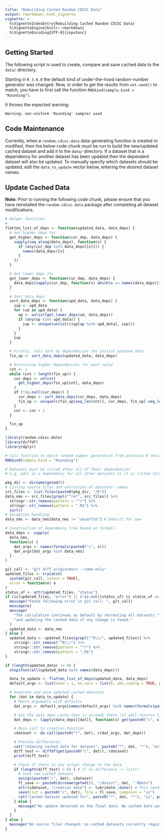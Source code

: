 ```yaml
---
title: "Rebuilding Cached Random CDISC Data"
output: rmarkdown::html_vignette
vignette: >
  %\VignetteIndexEntry{Rebuilding Cached Random CDISC Data}
  %\VignetteEngine{knitr::rmarkdown}
  %\VignetteEncoding{UTF-8}{inputenc}
---
```


## Getting Started

The following script is used to create, compare and save cached data to the `data/` directory.

Starting in `R 3.6.0` the default kind of under-the-hood random-number generator was changed.
Now, in order to get the results from `set.seed()` to match, you have to first call the
function `RNGkind(sample.kind = "Rounding")`.

It throws the expected warning:

```
Warning: non-uniform 'Rounding' sampler used
```

## Code Maintenance

Currently, when a `random.cdisc.data` data-generating function is created or modified, then the below code chunk must
be run to build the new/updated cached dataset and add it to the `data/` directory. If a dataset that is a dependency
for another dataset has been updated then the dependent dataset will also be updated. To manually specify which 
datasets should be updated, edit the `data_to_update` vector below, entering the desired dataset names.

## Update Cached Data

**Note:** Prior to running the following code chunk, please ensure that you have reinstalled the `random.cdisc.data` 
package after completing all dataset modifications.

```r
# Helper functions
#
flatten_list_of_deps <- function(updated_data, data_deps) {
  # Get higher deps fnc
  get_higher_deps <- function(cur_dep, data_deps) {
    sapply(seq_along(data_deps), function(x) {
      if (any(cur_dep %in% data_deps[[x]])) {
        names(data_deps)[x]
      }
    })
  }

  # Get lower deps fnc
  get_lower_deps <- function(cur_dep, data_deps) {
    data_deps[sapply(cur_dep, function(x) which(x == names(data_deps)))]
  }

  # Sort data_deps
  sort_data_deps <- function(upd_data, data_deps) {
    iup <- upd_data
    for (ud in upd_data) {
      up <- unlist(get_lower_deps(ud, data_deps))
      if (any(up %in% upd_data)) {
        iup <- unique(unlist(c(up[up %in% upd_data], iup)))
      }
    }
    iup
  }

  # Firstly, lets sort by dependencies the initial updated data
  fin_up <- sort_data_deps(updated_data, data_deps)

  # Extracting higher dependencies for each value
  cnt <- 1
  while (cnt < length(fin_up)) {
    cur_deps <- unlist(
      get_higher_deps(fin_up[cnt], data_deps)
    )
    if (!is.null(cur_deps)) {
      cur_deps <- sort_data_deps(cur_deps, data_deps)
      fin_up <- unique(c(fin_up[seq_len(cnt)], cur_deps, fin_up[-seq_len(cnt)]))
    }
    cnt <- cnt + 1
  }

  fin_up
}
```

```r
library(random.cdisc.data)
library(diffdf)
library(dplyr)

# Call function to match random number generation from previous R versions
RNGkind(sample.kind = "Rounding")

# Datasets must be listed after all of their dependencies
# e.g. adsl is a dependency for all other datasets so it is listed first.

pkg_dir <- dirname(getwd())
# Listing source files and extraction of datasets' names
src_files <- list.files(paste0(pkg_dir, "/R"))
data_nms <- src_files[grepl("^ra*", src_files)] %>%
  stringr::str_remove(pattern = "^r") %>%
  stringr::str_remove(pattern = ".R$") %>%
  sort()
# Exception handling
data_nms <- data_nms[data_nms != "adsaftte"] # Unbuilt for now

# Construction of dependency tree based on formals
data_deps <- sapply(
  data_nms,
  function(x) {
    dat_args <- names(formals(paste0("r", x)))
    dat_args[dat_args %in% data_nms]
  }
)

git_call <- "git diff origin/main --name-only"
updated_files <- tryCatch(
  system(git_call, intern = TRUE),
  error = function(e) e
)
status_uf <- attr(updated_files, "status")
if (is(updated_files, "error") || (!is.null(status_uf) && status_uf == 1)) {
  message("Found following error in git call: ", git_call)
  message(e)
  message(
    "The calculation continues as default by recreating all datasets ",
    "and updating the cached data if any change is found."
  )
  updated_data <- data_nms
} else {
  updated_data <- updated_files[grepl("^R\\/", updated_files)] %>%
    stringr::str_remove("^R\\/") %>%
    stringr::str_remove(pattern = "^r") %>%
    stringr::str_remove(pattern = ".R$")
}

if (length(updated_data) != 0) {
  stopifnot(all(updated_data %in% names(data_deps)))

  data_to_update <- flatten_list_of_deps(updated_data, data_deps)
  default_args <- list(seed = 1, na_vars = list(), who_coding = TRUE, percent = 80, number = 2)

  # Generate and save updated cached datasets
  for (dat in data_to_update) {
    # Match arguments with defaults
    dat_args <- default_args[names(default_args) %in% names(formals(paste0("r", dat)))]

    # Get the data deps cache that is already there (if adsl returns list())
    dat_deps <- lapply(data_deps[[dat]], function(x) get(paste0("c", x)))

    # Main call to creation function
    cdataset <- do.call(paste0("r", dat), c(dat_args, dat_deps))

    # Preview differences
    cat("\nSaving cached data for dataset", paste0("*", dat, "*"), "with the following changes found (diffdf):\n")
    diff_test <- diffdf(get(paste0("c", dat)), cdataset)
    print(diff_test)

    # Check if there is any actual change to the data
    if (length(diff_test) > 0) { # If no difference -> list()
      # Save new cached dataset
      assign(paste0("c", dat), cdataset)
      fl_save <- paste0(dirname(getwd()), "/data/c", dat, ".RData")
      attr(cdataset, "creation date") <- lubridate::date() # This needs to NOT be updated if diffdf is not there
      save(list = paste0("c", dat), file = fl_save, compress = "xz")
      cat("Cached dataset updated for", paste0("*", dat, "*"), "in", paste0("data/", basename(fl_save), "."), "\n")
    } else {
      message("No update detected on the final data. No cached data was updated for *", dat, "*.")
    }
  }
} else {
  message("No source files changed: no cached datasets currently require updates.")
}
```
